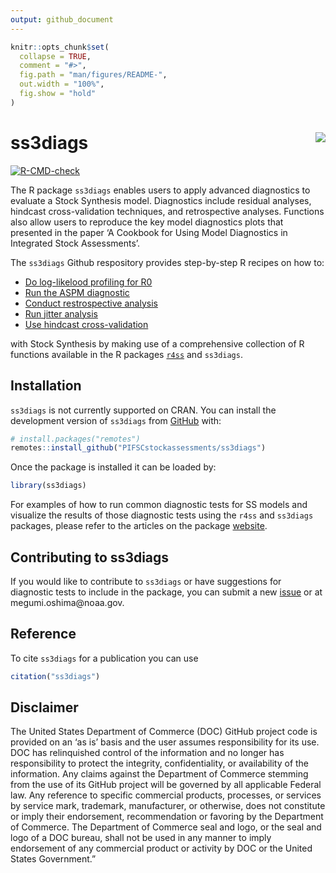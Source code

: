 ```yaml
---
output: github_document
---
```


<!-- README.md is generated from README.Rmd. Please edit that file -->

```r
knitr::opts_chunk$set(
  collapse = TRUE,
  comment = "#>",
  fig.path = "man/figures/README-",
  out.width = "100%",
  fig.show = "hold"
)
```

# ss3diags  <a href="http://pifscstockassessments.github.io/ss3diags/"><img src="man/figures/logo.png" align="right" /></a>

<!-- badges: start -->
[![R-CMD-check](https://github.com/PIFSCstockassessments/ss3diags/workflows/R-CMD-check/badge.svg)](https://github.com/PIFSCstockassessments/ss3diags/actions)
<!-- badges: end -->


The R package `ss3diags` enables users to apply advanced diagnostics to evaluate a Stock Synthesis model. Diagnostics include residual analyses, hindcast cross-validation techniques, and retrospective analyses. Functions also allow users to reproduce the key model diagnostics plots that presented in the paper 'A Cookbook for Using Model Diagnostics in Integrated Stock Assessments'. 

The `ss3diags` Github respository provides step-by-step R recipes on how to:  

- [Do log-likelood  profiling for R0](https://pifscstockassessments.github.io/ss3diags/articles/likelihood.html)
- [Run the ASPM diagnostic](https://github.com/PIFSCstockassessments/ss3diags/blob/master/Cookbook/Setup_ASPM_example.R)
- [Conduct restrospective analysis](https://pifscstockassessments.github.io/ss3diags/articles/Retrospective-Analysis.html)
- [Run jitter analysis](https://github.com/PIFSCstockassessments/ss3diags/blob/master/Cookbook/Jitter_test_example.R)
- [Use hindcast cross-validation](https://pifscstockassessments.github.io/ss3diags/articles/hcxval.html)

with Stock Synthesis by making use of a comprehensive collection of R functions available in the R packages [`r4ss`](https://github.com/r4ss/r4ss) and `ss3diags`.

## Installation

`ss3diags` is not currently supported on CRAN. You can install the development version of `ss3diags` from [GitHub](https://github.com/) with:

``` r
# install.packages("remotes")
remotes::install_github("PIFSCstockassessments/ss3diags")
```
Once the package is installed it can be loaded by:

```r
library(ss3diags)
```
For examples of how to run common diagnostic tests for SS models and visualize the results of those diagnostic tests using the `r4ss` and `ss3diags` packages, please refer to the articles on the package [website](https://pifscstockassessments.github.io/ss3diags/).


## Contributing to ss3diags  
If you would like to contribute to `ss3diags` or have suggestions for diagnostic tests to include in the package, you can submit a new [issue](https://github.com/PIFSCstockassessments/ss3diags/issues) or at megumi.oshima@noaa.gov.

## Reference
To cite `ss3diags` for a publication you can use 
```r
citation("ss3diags")
```

## Disclaimer

The United States Department of Commerce (DOC) GitHub project code is provided on an ‘as is’ basis and the user assumes responsibility for its use. DOC has relinquished control of the information and no longer has responsibility to protect the integrity, confidentiality, or availability of the information. Any claims against the Department of Commerce stemming from the use of its GitHub project will be governed by all applicable Federal law. Any reference to specific commercial products, processes, or services by service mark, trademark, manufacturer, or otherwise, does not constitute or imply their endorsement, recommendation or favoring by the Department of Commerce. The Department of Commerce seal and logo, or the seal and logo of a DOC bureau, shall not be used in any manner to imply endorsement of any commercial product or activity by DOC or the United States Government.”

<!-- What is special about using `README.Rmd` instead of just `README.md`? You can include R chunks

You'll still need to render `README.Rmd` regularly, to keep `README.md` up-to-date. `devtools::build_readme()` is handy for this. You could also use GitHub Actions to re-render `README.Rmd` every time you push. An example workflow can be found here: <https://github.com/r-lib/actions/tree/v1/examples>.

In that case, don't forget to commit and push the resulting figure files, so they display on GitHub and CRAN.-->


